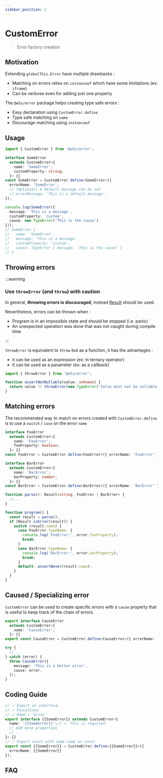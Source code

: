 ```yaml
---
sidebar_position: 2
---
```


# CustomError

> Error factory creation

<PackageBadgeGroup apiHref="/api/error" />

## Motivation

Extending `globalThis.Error` have multiple drawbacks :

- Matching on errors relies on `instanceof` which have some limitations (ex: `iframe`)
- Can be verbose even for adding just one property

The `@w5s/error` package helps creating type safe errors :

- Easy declaration using `CustomError.define`
- Type safe matching on `name`
- Discourage matching using `instanceof`

## Usage

```ts
import { CustomError } from '@w5s/error';

interface SomeError
  extends CustomError<{
    name: 'SomeError';
    customProperty: string;
  }> {}
const SomeError = CustomError.define<SomeError>({ 
  errorName: 'SomeError',
  // (Optional) A default message can be set
  // errorMessage: 'This is a default message',
});

console.log(SomeError({
  message: 'This is a message',
  customProperty: 'custom',
  cause: new TypeError('This is the cause')
}));
// SomeError {
//   name: 'SomeError',
//   message: 'This is a message',
//   customProperty: 'custom',
//   cause: TypeError { message: 'This is the cause' }
// }
```

## Throwing errors

:::warning

### Use `throwError` (and `throw`) with caution

In general, **throwing errors is discouraged**, instead [Result](./core/result) should be used.

Nevertheless, errors can be thrown when :

- Program is in an impossible state and should be stopped (i.e. panic)
- An unexpected operation was done that was not caught during compile time

:::

`throwError` is equivalent to `throw` but as a function, it has the advantages :

- it can be used as an expression (ex: in ternary operator)
- it can be used as a parameter (ex: as a callback)

```ts
import { throwError } from '@w5s/error';

function assertNotNullable(value: unknown) {
  return value ?? throwError(new TypeError('Value must not be nullable'));
}
```

## Matching errors

The recommended way to match on errors created with `CustomError.define` is to use a `switch` / `case` on the error `name`

```ts
interface FooError
  extends CustomError<{
    name: 'FooError';
    fooProperty: boolean;
  }> {}
const FooError = CustomError.define<FooError>({ errorName: 'FooError' });

interface BarError
  extends CustomError<{
    name: 'BarError';
    barProperty: number;
  }> {}
const BarError = CustomError.define<BarError>({ errorName: 'BarError' });

function parse(): Result<string, FooError | BarError> {
  //...
}

function program() {
  const result = parse();
  if (Result.isError(result)) {
    switch (result.name) {
      case FooError.typeName: { 
        console.log('FooError:', error.fooProperty);
        break;
      }
      case BarError.typeName: { 
        console.log('BarError:', error.barProperty);
        break;
      }
      default: assertNever(result.name);
    }
  }
}

```

## Caused / Specializing error

`CustomError` can be used to create specific errors with a `cause` property that is useful to keep track of the chain of errors.

```ts
export interface CauseError
  extends CustomError<{
    name: 'CauseError';
  }> {}
export const CauseError = CustomError.define<CauseError>({ errorName: 'CauseError' });

try {
  // ...
} catch (error) {
  throw CauseError({
    message: 'This is a better error',
    cause: error,
  });
}
```

## Coding Guide

```ts
// ✓ Export an interface
// ✓ PascalCase
// ✓ Name + 'Error'
export interface {{SomeError}} extends CustomError<{
  name: '{{SomeError}}';// <- This is required
  // Add more properties
  // ...
}> {}
// ✓ Export const with same name as const
export const {{SomeError}} = CustomError.define<{{SomeError}}>({ 
  errorName: {{SomeError}}
});
```

## FAQ
